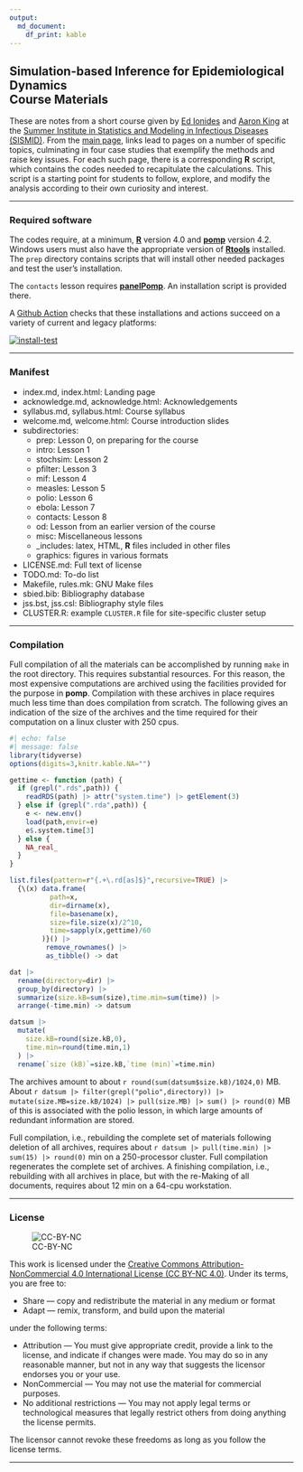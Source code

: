 ```yaml
---
output:
  md_document:
    df_print: kable
---
```


## Simulation-based Inference for Epidemiological Dynamics<br>Course Materials

These are notes from a short course given by [Ed Ionides](https://ionides.github.io/) and [Aaron King](https://kinglab.eeb.lsa.umich.edu/king/) at the [Summer Institute in Statistics and Modeling in Infectious Diseases (SISMID)](https://sismid.uw.edu).
From the [main page](https://kingaa.github.io/sbied/), links lead to pages on a number of specific topics, culminating in four case studies that exemplify the methods and raise key issues.
For each such page, there is a corresponding **R** script, which contains the codes needed to recapitulate the calculations.
This script is a starting point for students to follow, explore, and modify the analysis according to their own curiosity and interest.

----------------------------

### Required software

The codes require, at a minimum, [**R**](https://cran.r-project.org/) version 4.0 and [**pomp**](https://kingaa.github.io/pomp/) version 4.2.
Windows users must also have the appropriate version of [**Rtools**](https://cran.r-project.org/bin/windows/Rtools/) installed.
The `prep` directory contains scripts that will install other needed packages and test the user's installation.

The `contacts` lesson requires [**panelPomp**](https://github.com/cbreto/panelPomp).
An installation script is provided there.

A [Github Action](https://github.com/kingaa/sbied/actions) checks that these installations and actions succeed on a variety of current and legacy platforms:

[![install-test](https://github.com/kingaa/sbied/actions/workflows/install-test.yml/badge.svg)](https://github.com/kingaa/sbied/actions/workflows/install-test.yml)

----------------------------

### Manifest

- index.md, index.html: Landing page
- acknowledge.md, acknowledge.html: Acknowledgements
- syllabus.md, syllabus.html: Course syllabus
- welcome.md, welcome.html: Course introduction slides
- subdirectories:
  - prep: Lesson 0, on preparing for the course
  - intro: Lesson 1
  - stochsim: Lesson 2
  - pfilter: Lesson 3
  - mif: Lesson 4
  - measles: Lesson 5
  - polio: Lesson 6
  - ebola: Lesson 7
  - contacts: Lesson 8
  - od: Lesson from an earlier version of the course
  - misc: Miscellaneous lessons
  - _includes: latex, HTML, **R** files included in other files
  - graphics: figures in various formats
- LICENSE.md: Full text of license
- TODO.md: To-do list
- Makefile, rules.mk: GNU Make files
- sbied.bib: Bibliography database
- jss.bst, jss.csl: Bibliography style files
- CLUSTER.R: example `CLUSTER.R` file for site-specific cluster setup

----------------------------

### Compilation

Full compilation of all the materials can be accomplished by running `make` in the root directory.
This requires substantial resources.
For this reason, the most expensive computations are archived using the facilities provided for the purpose in **pomp**.
Compilation with these archives in place requires much less time than does compilation from scratch.
The following gives an indication of the size of the archives and the time required for their computation on a linux cluster with 250&nbsp;cpus.

```r
#| echo: false
#| message: false
library(tidyverse)
options(digits=3,knitr.kable.NA="")

gettime <- function (path) {
  if (grepl(".rds",path)) {
    readRDS(path) |> attr("system.time") |> getElement(3)
  } else if (grepl(".rda",path)) {
    e <- new.env()
    load(path,envir=e)
    e$.system.time[3]
  } else {
    NA_real_
  }
}

list.files(pattern=r"{.+\.rd[as]$}",recursive=TRUE) |> 
  {\(x) data.frame(
          path=x,
          dir=dirname(x),
          file=basename(x),
          size=file.size(x)/2^10,
          time=sapply(x,gettime)/60
        )}() |>
         remove_rownames() |>
         as_tibble() -> dat

dat |>
  rename(directory=dir) |>
  group_by(directory) |>
  summarize(size.kB=sum(size),time.min=sum(time)) |>
  arrange(-time.min) -> datsum

datsum |>
  mutate(
    size.kB=round(size.kB,0),
    time.min=round(time.min,1)
  ) |>
  rename(`size (kB)`=size.kB,`time (min)`=time.min)
```

The archives amount to about `r round(sum(datsum$size.kB)/1024,0)`&nbsp;MB.
About `r datsum |> filter(grepl("polio",directory)) |> mutate(size.MB=size.kB/1024) |> pull(size.MB) |> sum() |> round(0)`&nbsp;MB of this is associated with the polio lesson, in which large amounts of redundant information are stored.

Full compilation, i.e., rebuilding the complete set of materials following deletion of all archives, requires about `r datsum |> pull(time.min) |> sum(15) |> round(0)`&nbsp;min on a 250-processor cluster.
Full compilation regenerates the complete set of archives.
A finishing compilation, i.e., rebuilding with all archives in place, but with the re-Making of all documents, requires about 12&nbsp;min on a 64-cpu workstation.

----------------------------

### License

![CC-BY-NC](https://i.creativecommons.org/l/by-nc/4.0/88x31.png)


This work is licensed under the [Creative Commons
Attribution-NonCommercial 4.0 International License (CC BY-NC
4.0)](https://creativecommons.org/licenses/by-nc/4.0/). Under its terms,
you are free to:

-   Share &mdash; copy and redistribute the material in any medium or format
-   Adapt &mdash; remix, transform, and build upon the material

under the following terms:

-   Attribution &mdash; You must give appropriate credit, provide a link to the license, and indicate if changes were made.
	You may do so in any reasonable manner, but not in any way that suggests the licensor endorses you or your use.
-   NonCommercial &mdash; You may not use the material for commercial purposes.
-   No additional restrictions &mdash; You may not apply legal terms or technological measures that legally restrict others from doing anything the license permits.

The licensor cannot revoke these freedoms as long as you follow the license terms. 

----------------------------
